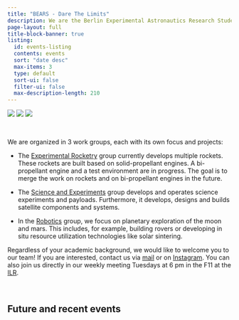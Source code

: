 ```yaml
---
title: "BEARS - Dare The Limits"
description: We are the Berlin Experimental Astronautics Research Student Team e.V. at TU Berlin and work on space related projects in our free time.
page-layout: full
title-block-banner: true
listing:
  id: events-listing
  contents: events
  sort: "date desc"
  max-items: 3
  type: default
  sort-ui: false
  filter-ui: false
  max-description-length: 210
---
```


<div class="slideshow" style="width: 100%">
  <!-- put all images here that should be available in the slideshow -->
  <img src="slideshow_index/group.jpg" >
  <img src="slideshow_index/launch1.jpg">
  <img src="projects/Rover/images/Rover_team.jpg">
</div>
<br/>


We are organized in 3 work groups, each with its own focus and projects:

* The [Experimental Rocketry](/projects.html#category=Experimental%20Rocketry) group currently develops multiple rockets. These rockets are built based on solid-propellant engines. A bi-propellant engine and a test environment are in progress. The goal is to merge the work on rockets and on bi-propellant engines in the future.

* The [Science and Experiments](/projects.html#category=Science%20and%20Experiments) group develops and operates science experiments and payloads. Furthermore, it develops, designs and builds satellite components and systems.

* In the [Robotics](/projects.html#category=Robotics) group, we focus on planetary exploration of the moon and mars. This includes, for example, building rovers or developing in situ resource utilization technologies like solar sintering. 

Regardless of your academic background, we would like to welcome you to our team! If you are interested, contact us via [mail](mailto://info@bears-space.de) or on [Instagram](https://www.instagram.com/bears.space/). You can also join us directly in our weekly meeting Tuesdays at 6 pm in the F11 at the [ILR](https://maps.app.goo.gl/sixUKMx4wxruqQFr8).

<br/>

## Future and recent events

::: {#sample-listings}
:::
